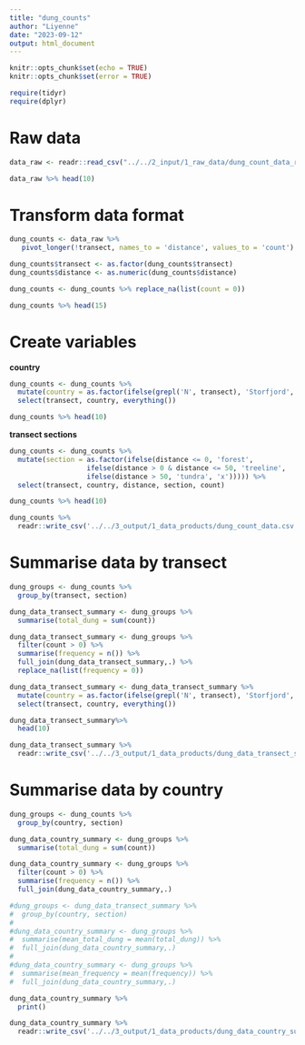 ```yaml
---
title: "dung_counts"
author: "Liyenne"
date: "2023-09-12"
output: html_document
---
```


```r
knitr::opts_chunk$set(echo = TRUE)
knitr::opts_chunk$set(error = TRUE)
```

```r
require(tidyr)
require(dplyr)
```

# Raw data
```r
data_raw <- readr::read_csv("../../2_input/1_raw_data/dung_count_data_raw.csv")

data_raw %>% head(10)
```

# Transform data format
```r
dung_counts <- data_raw %>% 
   pivot_longer(!transect, names_to = 'distance', values_to = 'count') 

dung_counts$transect <- as.factor(dung_counts$transect)
dung_counts$distance <- as.numeric(dung_counts$distance)

dung_counts <- dung_counts %>% replace_na(list(count = 0))

dung_counts %>% head(15)
```

# Create variables
**country**
```r
dung_counts <- dung_counts %>% 
  mutate(country = as.factor(ifelse(grepl('N', transect), 'Storfjord', 'Malla'))) %>%
  select(transect, country, everything())

dung_counts %>% head(10)
```

**transect sections**
```r
dung_counts <- dung_counts %>% 
  mutate(section = as.factor(ifelse(distance <= 0, 'forest', 
                   ifelse(distance > 0 & distance <= 50, 'treeline', 
                   ifelse(distance > 50, 'tundra', 'x'))))) %>%
  select(transect, country, distance, section, count)

dung_counts %>% head(10)
```

```r
dung_counts %>%
  readr::write_csv('../../3_output/1_data_products/dung_count_data.csv')
```

# Summarise data by transect
```r
dung_groups <- dung_counts %>% 
  group_by(transect, section) 

dung_data_transect_summary <- dung_groups %>%
  summarise(total_dung = sum(count))

dung_data_transect_summary <- dung_groups %>%
  filter(count > 0) %>%
  summarise(frequency = n()) %>%
  full_join(dung_data_transect_summary,.) %>%
  replace_na(list(frequency = 0))

dung_data_transect_summary <- dung_data_transect_summary %>% 
  mutate(country = as.factor(ifelse(grepl('N', transect), 'Storfjord', 'Malla'))) %>%
  select(transect, country, everything())

dung_data_transect_summary%>%
  head(10)
```

```r
dung_data_transect_summary %>%
  readr::write_csv('../../3_output/1_data_products/dung_data_transect_summary.csv')
```

# Summarise data by country
```r
dung_groups <- dung_counts %>% 
  group_by(country, section) 

dung_data_country_summary <- dung_groups %>%
  summarise(total_dung = sum(count))

dung_data_country_summary <- dung_groups %>%
  filter(count > 0) %>%
  summarise(frequency = n()) %>%
  full_join(dung_data_country_summary,.)

#dung_groups <- dung_data_transect_summary %>% 
#  group_by(country, section) 
#
#dung_data_country_summary <- dung_groups %>%
#  summarise(mean_total_dung = mean(total_dung)) %>%
#  full_join(dung_data_country_summary,.)
#
#dung_data_country_summary <- dung_groups %>%
#  summarise(mean_frequency = mean(frequency)) %>%
#  full_join(dung_data_country_summary,.)

dung_data_country_summary %>%
  print()
```

```r
dung_data_country_summary %>%
  readr::write_csv('../../3_output/1_data_products/dung_data_country_summary.csv')
```
